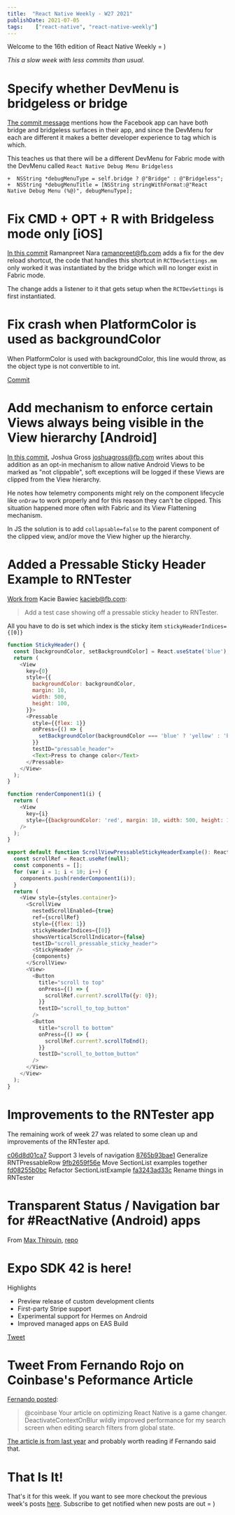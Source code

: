 ```yaml
---
title:  "React Native Weekly - W27 2021"
publishDate: 2021-07-05
tags:    ["react-native", "react-native-weekly"]
---
```



Welcome to the 16th edition of React Native Weekly = ) 

_This a slow week with less commits than usual._


# Specify whether DevMenu is bridgeless or bridge

[The commit message](https://github.com/facebook/react-native/commit/c7d34527c9d) mentions how the Facebook app can have both bridge and bridgeless surfaces in their app, and since the DevMenu for each are different it makes a better developer experience to tag which is which.

This teaches us that there will be a different DevMenu for Fabric mode with the DevMenu called `React Native Debug Menu Bridgeless`


```
+  NSString *debugMenuType = self.bridge ? @"Bridge" : @"Bridgeless";
+  NSString *debugMenuTitle = [NSString stringWithFormat:@"React Native Debug Menu (%@)", debugMenuType];
```



# Fix CMD + OPT + R with Bridgeless mode only [iOS]

[In this commit](8c746dfc7e6) Ramanpreet Nara <ramanpreet@fb.com> adds a fix for the dev reload shortcut, the code that handles this shortcut in `RCTDevSettings.mm` only worked it was instantiated by the bridge which will no longer exist in Fabric mode. 

The change adds a listener to it that gets setup when the `RCTDevSettings` is first instantiated.



# Fix crash when PlatformColor is used as backgroundColor

When PlatformColor is used with backgroundColor, this line would throw, as the object type is not convertible to int.

[Commit](https://github.com/facebook/react-native/commit/e6b9508f12f)


# Add mechanism to enforce certain Views always being visible in the View hierarchy [Android]

[In this commit](https://github.com/facebook/react-native/commit/34903ba4185), Joshua Gross <joshuagross@fb.com> writes about this addition as an opt-in mechanism to allow native Android Views to be marked as "not clippable", soft exceptions will be logged if these Views are clipped from the View hierarchy.

He notes how telemetry components might rely on the component lifecycle like `onDraw` to work properly and for this reason they can't be clipped. This situation happened more often with Fabric and its View Flattening mechanism.

In JS the solution is to add `collapsable=false` to the parent component of the clipped view, and/or move the View higher up the hierarchy.



# Added a Pressable Sticky Header Example to RNTester

[Work from](https://github.com/facebook/react-native/commit/40a93914c69) Kacie Bawiec <kacieb@fb.com>:

> Add a test case showing off a pressable sticky header to RNTester.

All you have to do is set which index is the sticky item `stickyHeaderIndices={[0]}`


```javascript
function StickyHeader() {
  const [backgroundColor, setBackgroundColor] = React.useState('blue');
  return (
    <View
      key={0}
      style={{
        backgroundColor: backgroundColor,
        margin: 10,
        width: 500,
        height: 100,
      }}>
      <Pressable
        style={{flex: 1}}
        onPress={() => {
          setBackgroundColor(backgroundColor === 'blue' ? 'yellow' : 'blue');
        }}
        testID="pressable_header">
        <Text>Press to change color</Text>
      </Pressable>
    </View>
  );
}

function renderComponent1(i) {
  return (
    <View
      key={i}
      style={{backgroundColor: 'red', margin: 10, width: 500, height: 100}}
    />
  );
}

export default function ScrollViewPressableStickyHeaderExample(): React.Node {
  const scrollRef = React.useRef(null);
  const components = [];
  for (var i = 1; i < 10; i++) {
    components.push(renderComponent1(i));
  }
  return (
    <View style={styles.container}>
      <ScrollView
        nestedScrollEnabled={true}
        ref={scrollRef}
        style={{flex: 1}}
        stickyHeaderIndices={[0]}
        showsVerticalScrollIndicator={false}
        testID="scroll_pressable_sticky_header">
        <StickyHeader />
        {components}
      </ScrollView>
      <View>
        <Button
          title="scroll to top"
          onPress={() => {
            scrollRef.current?.scrollTo({y: 0});
          }}
          testID="scroll_to_top_button"
        />
        <Button
          title="scroll to bottom"
          onPress={() => {
            scrollRef.current?.scrollToEnd();
          }}
          testID="scroll_to_bottom_button"
        />
      </View>
    </View>
  );
}

```


# Improvements to the RNTester app

The remaining work of week 27 was related to some clean up and improvements of the RNTester apd.

[c06d8d01ca7](https://github.com/facebook/react-native/commit/c06d8d01ca7) Support 3 levels of navigation
[8765b93bae1](https://github.com/facebook/react-native/commit/8765b93bae1) Generalize RNTPressableRow
[9fb2659f56e](https://github.com/facebook/react-native/commit/9fb2659f56e) Move SectionList examples together
[fd08255b0bc](https://github.com/facebook/react-native/commit/fd08255b0bc) Refactor SectionListExample
[fa3243ad33c](https://github.com/facebook/react-native/commit/fa3243ad33c) Rename things in RNTester




# Transparent Status / Navigation bar for #ReactNative (Android) apps

From [Max Thirouin](https://twitter.com/MoOx), [repo](https://github.com/MoOx/react-native-transparent-status-and-navigation-bar)

# Expo SDK 42 is here!

Highlights

- Preview release of custom development clients
- First-party Stripe support
- Experimental support for Hermes on Android
- Improved managed apps on EAS Build

[Tweet](https://twitter.com/expo/status/1410751824714362881)


# Tweet From Fernando Rojo on Coinbase's Peformance Article

[Fernando posted](https://twitter.com/FernandoTheRojo/status/1411011190361407489?s=20):

> @coinbase Your article on optimizing React Native is a game changer. DeactivateContextOnBlur wildly improved performance for my search screen when editing search filters from global state.

[The article is from last year](https://blog.coinbase.com/optimizing-react-native-7e7bf7ac3a34) and probably worth reading if Fernando said that.


# That Is It!

That's it for this week. If you want to see more checkout the previous week's posts [here](/tags/react-native). Subscribe to get notified when new posts are out = )

